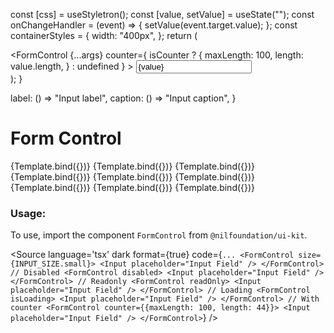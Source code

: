 
<Meta
    title="Field/FormControl"
    component={FormControl}
/>


  const [css] = useStyletron();
  const [value, setValue] = useState("");
  const onChangeHandler = (event) => {
    setValue(event.target.value);
  };
  const containerStyles = {
    width: "400px",
  };
  return (
    <div className={css(containerStyles)}>
      <FormControl
        {...args}
        counter={
          isCounter
            ? {
                maxLength: 100,
                length: value.length,
              }
            : undefined
        }
      >
      <Input placeholder="Input Field" value={value} onChange={onChangeHandler} />
      </FormControl>
    </div>
  );
}

  label: () => "Input label",
  caption: () => "Input caption",
}

# Form Control


<Canvas isColumn>
  <Story name="With Small Input" args={{...InputFieldProps, size: INPUT_SIZE.small}}>
      {Template.bind({})}
  </Story>
  <Story name="With Medium Input" args={{...InputFieldProps, size: INPUT_SIZE.medium}}>
      {Template.bind({})}
  </Story>
  <Story name="With Large Input" args={{...InputFieldProps, size: INPUT_SIZE.large}}>
      {Template.bind({})}
  </Story>
  <Story name="Disabled" args={{...InputFieldProps, disabled: true, size: INPUT_SIZE.small}}>
    {Template.bind({})}
  </Story>
  <Story name="Readonly" args={{...InputFieldProps, readOnly: true, size: INPUT_SIZE.small}}>
    {Template.bind({})}
  </Story>
  <Story name="Loading" args={{...InputFieldProps, isLoading: true, size: INPUT_SIZE.small}}>
    {Template.bind({})}
  </Story>
  <Story name="Error" args={{...InputFieldProps, error: true, size: INPUT_SIZE.small}}>
    {Template.bind({})}
  </Story>
  <Story name="Positive" args={{...InputFieldProps, positive: true, size: INPUT_SIZE.small}}>
    {Template.bind({})}
  </Story>
  <Story name="With Max Length" args={{...InputFieldProps, isCounter: true, size: INPUT_SIZE.small}}>
    {Template.bind({})}
  </Story>
</Canvas>

<ArgsTable of={FormControl} />

### Usage:

To use, import the component `FormControl` from `@nilfoundation/ui-kit`.

<Source
  language='tsx'
  dark
  format={true}
  code={`
        ...
        <FormControl size={INPUT_SIZE.small}>
            <Input placeholder="Input Field" />
        </FormControl>
        // Disabled
        <FormControl disabled>
            <Input placeholder="Input Field" />
        </FormControl>
        // Readonly
        <FormControl readOnly>
            <Input placeholder="Input Field" />
        </FormControl>
        // Loading
        <FormControl isLoading>
            <Input placeholder="Input Field" />
        </FormControl>
        // With counter
        <FormControl counter={{maxLength: 100, length: 44}}>
            <Input placeholder="Input Field" />
        </FormControl>
  `}
/>
